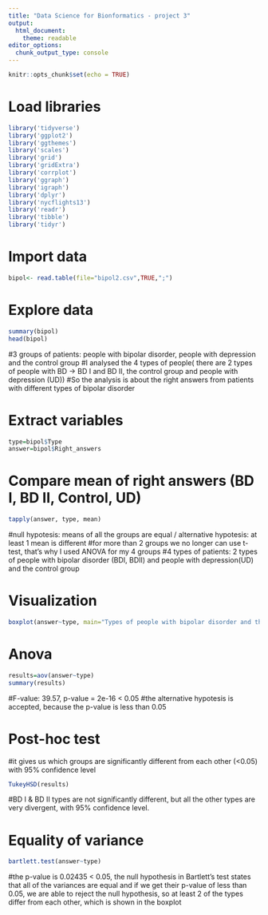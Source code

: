 ---
title: "Data Science for Bionformatics - project 3"
output:
  html_document:
    theme: readable
editor_options:
  chunk_output_type: console
---

```{r setup, include=FALSE}
knitr::opts_chunk$set(echo = TRUE)
```
# Load libraries

```{r, message = FALSE}
library('tidyverse')
library('ggplot2') 
library('ggthemes') 
library('scales')
library('grid') 
library('gridExtra')
library('corrplot')
library('ggraph') 
library('igraph') 
library('dplyr') 
library('nycflights13')
library('readr') 
library('tibble') 
library('tidyr')
```

# Import data

```{r, message=FALSE, warning=FALSE}
bipol<- read.table(file="bipol2.csv",TRUE,";")
```

# Explore data
```{r}
summary(bipol)
head(bipol)
```
#3 groups of patients: people with bipolar disorder, people with depression and the control group
#I analysed the 4 types of people( there are 2 types of people with BD -> BD I and BD II, the control group and people with depression (UD))
#So the analysis is about the right answers from patients with different types of bipolar disorder

# Extract variables
```{r}
type=bipol$Type
answer=bipol$Right_answers
```

# Compare mean of right answers (BD I, BD II, Control, UD)
```{r}
tapply(answer, type, mean)
```
#null hypotesis: means of all the groups are equal / alternative hypotesis: at least 1 mean is different
#for more than 2 groups we no longer can use t-test, that's why I used ANOVA for my 4 groups 
#4 types of patients: 2 types of people with bipolar disorder (BDI, BDII) and people with depression(UD) and the control group

# Visualization
```{r}
boxplot(answer~type, main="Types of people with bipolar disorder and their right answers in the test",xlab="Types of patients",col=rainbow(4))
```

# Anova
```{r}
results=aov(answer~type)
summary(results)
```
#F-value: 39.57, p-value = 2e-16 < 0.05
#the alternative hypotesis is accepted, because the p-value is less than 0.05

# Post-hoc test
#it gives us which groups are significantly different from each other (<0.05) with 95% confidence level
```{r}
TukeyHSD(results)
```
#BD I & BD II types are not significantly different, but all the other types are very divergent, with 95% confidence level.

# Equality of variance
```{r}
bartlett.test(answer~type)
```
#the p-value is 0.02435 < 0.05, the null hypothesis in Bartlett's test states that all of the variances are equal and if we get their p-value of less than 0.05, we are able to reject the null hypothesis, so at least 2 of the types differ from each other, which is shown in the boxplot

